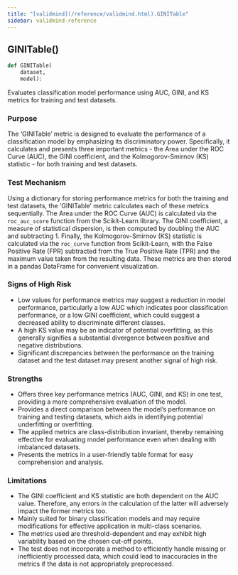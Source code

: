 ```yaml
---
title: "[validmind](/reference/validmind.html).GINITable"
sidebar: validmind-reference
---
```


## GINITable[()]{.muted}

<!-- function.qmd.jinja2 - function signature -->

```python
def GINITable(
    dataset,
    model):
```

Evaluates classification model performance using AUC, GINI, and KS metrics for training and test datasets.

### Purpose

The 'GINITable' metric is designed to evaluate the performance of a classification model by emphasizing its discriminatory power. Specifically, it calculates and presents three important metrics - the Area under the ROC Curve (AUC), the GINI coefficient, and the Kolmogorov-Smirnov (KS) statistic - for both training and test datasets.

### Test Mechanism

Using a dictionary for storing performance metrics for both the training and test datasets, the 'GINITable' metric calculates each of these metrics sequentially. The Area under the ROC Curve (AUC) is calculated via the `roc_auc_score` function from the Scikit-Learn library. The GINI coefficient, a measure of statistical dispersion, is then computed by doubling the AUC and subtracting 1. Finally, the Kolmogorov-Smirnov (KS) statistic is calculated via the `roc_curve` function from Scikit-Learn, with the False Positive Rate (FPR) subtracted from the True Positive Rate (TPR) and the maximum value taken from the resulting data. These metrics are then stored in a pandas DataFrame for convenient visualization.

### Signs of High Risk

- Low values for performance metrics may suggest a reduction in model performance, particularly a low AUC which indicates poor classification performance, or a low GINI coefficient, which could suggest a decreased ability to discriminate different classes.
- A high KS value may be an indicator of potential overfitting, as this generally signifies a substantial divergence between positive and negative distributions.
- Significant discrepancies between the performance on the training dataset and the test dataset may present another signal of high risk.

### Strengths

- Offers three key performance metrics (AUC, GINI, and KS) in one test, providing a more comprehensive evaluation of the model.
- Provides a direct comparison between the model's performance on training and testing datasets, which aids in identifying potential underfitting or overfitting.
- The applied metrics are class-distribution invariant, thereby remaining effective for evaluating model performance even when dealing with imbalanced datasets.
- Presents the metrics in a user-friendly table format for easy comprehension and analysis.

### Limitations

- The GINI coefficient and KS statistic are both dependent on the AUC value. Therefore, any errors in the calculation of the latter will adversely impact the former metrics too.
- Mainly suited for binary classification models and may require modifications for effective application in multi-class scenarios.
- The metrics used are threshold-dependent and may exhibit high variability based on the chosen cut-off points.
- The test does not incorporate a method to efficiently handle missing or inefficiently processed data, which could lead to inaccuracies in the metrics if the data is not appropriately preprocessed.
